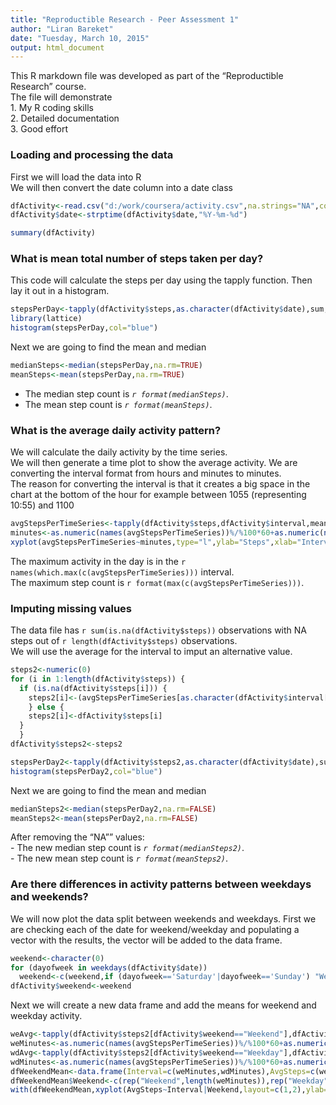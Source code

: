 ```yaml
---
title: "Reproductible Research - Peer Assessment 1"
author: "Liran Bareket"
date: "Tuesday, March 10, 2015"
output: html_document
---
```


This R markdown file was developed as part of the "Reproductible Research" course.  
The file will demonstrate  
1. My R coding skills  
2. Detailed documentation  
3. Good effort  


### Loading and processing the data
First we will load the data into R  
We will then convert the date column into a date class  

```r
dfActivity<-read.csv("d:/work/coursera/activity.csv",na.strings="NA",colClasses=c("numeric","character","numeric"))
dfActivity$date<-strptime(dfActivity$date,"%Y-%m-%d")

summary(dfActivity)
```

### What is mean total number of steps taken per day?
This code will calculate the steps per day using the tapply function. Then lay it out in a histogram.
```r
stepsPerDay<-tapply(dfActivity$steps,as.character(dfActivity$date),sum,rm.na=TRUE)
library(lattice)
histogram(stepsPerDay,col="blue")
```

Next we are going to find the mean and median
```r
medianSteps<-median(stepsPerDay,na.rm=TRUE)
meanSteps<-mean(stepsPerDay,na.rm=TRUE)
```

- The median step count is *`r format(medianSteps)`*.  
- The mean step count is *`r format(meanSteps)`*.  

### What is the average daily activity pattern?
We will calculate the daily activity by the time series.  
We will then generate a time plot to show the average activity.
We are converting the interval format from hours and minutes to minutes.  
The reason for converting the interval is that it creates a big space in the chart at the bottom of the hour for example between 1055 (representing 10:55) and 1100
```r
avgStepsPerTimeSeries<-tapply(dfActivity$steps,dfActivity$interval,mean,na.rm=TRUE)
minutes<-as.numeric(names(avgStepsPerTimeSeries))%/%100*60+as.numeric(names(avgStepsPerTimeSeries))%%100
xyplot(avgStepsPerTimeSeries~minutes,type="l",ylab="Steps",xlab="Interval (minutes)")
```

The maximum activity in the day is in the `r names(which.max(c(avgStepsPerTimeSeries)))` interval.  
The maximum step count is `r format(max(c(avgStepsPerTimeSeries)))`.

### Imputing missing values
The data file has `r sum(is.na(dfActivity$steps))` observations with NA steps out of `r length(dfActivity$steps)` observations.  
We will use the average for the interval to imput an alternative value.  
```r
steps2<-numeric(0)
for (i in 1:length(dfActivity$steps)) {
  if (is.na(dfActivity$steps[i])) {
    steps2[i]<-(avgStepsPerTimeSeries[as.character(dfActivity$interval[i])])
    } else {
    steps2[i]<-dfActivity$steps[i]
  }
  }
dfActivity$steps2<-steps2

stepsPerDay2<-tapply(dfActivity$steps2,as.character(dfActivity$date),sum,rm.na=FALSE)
histogram(stepsPerDay2,col="blue")
```
Next we are going to find the mean and median
```r
medianSteps2<-median(stepsPerDay2,na.rm=FALSE)
meanSteps2<-mean(stepsPerDay2,na.rm=FALSE)
```
After removing the "NA"" values:  
- The new median step count is *`r format(medianSteps2)`*.  
- The new mean step count is *`r format(meanSteps2)`*.

### Are there differences in activity patterns between weekdays and weekends?
We will now plot the data split between weekends and weekdays.
First we are checking each of the date for weekend/weekday and populating a vector with the results, the vector will be added to the data frame.
```r
weekend<-character(0)
for (dayofweek in weekdays(dfActivity$date)) 
  weekend<-c(weekend,if (dayofweek=='Saturday'|dayofweek=='Sunday') "Weekend" else "Weekday")
dfActivity$weekend<-weekend
```

Next we will create a new data frame and add the means for weekend and weekday activity.

``` r
weAvg<-tapply(dfActivity$steps2[dfActivity$weekend=="Weekend"],dfActivity$interval[dfActivity$weekend=="Weekend"],mean)
weMinutes<-as.numeric(names(avgStepsPerTimeSeries))%/%100*60+as.numeric(names(avgStepsPerTimeSeries))%%100
wdAvg<-tapply(dfActivity$steps2[dfActivity$weekend=="Weekday"],dfActivity$interval[dfActivity$weekend=="Weekday"],mean)
wdMinutes<-as.numeric(names(avgStepsPerTimeSeries))%/%100*60+as.numeric(names(avgStepsPerTimeSeries))%%100
dfWeekendMean<-data.frame(Interval=c(weMinutes,wdMinutes),AvgSteps=c(weAvg,wdAvg))
dfWeekendMean$Weekend<-c(rep("Weekend",length(weMinutes)),rep("Weekday",length(wdMinutes)))
with(dfWeekendMean,xyplot(AvgSteps~Interval|Weekend,layout=c(1,2),ylab="Number of Steps",type="l"))
```




